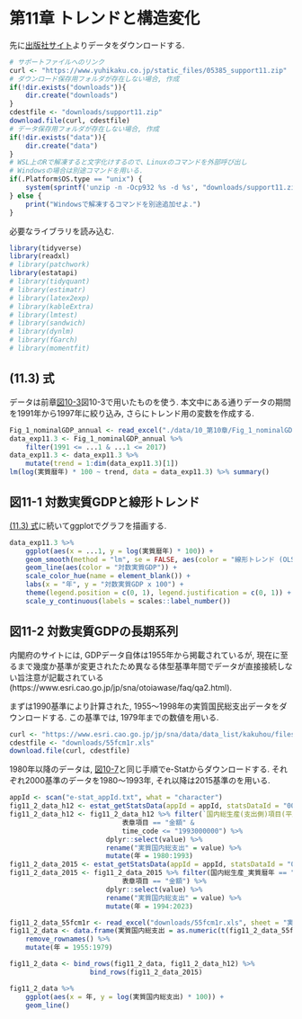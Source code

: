 # 第11章 トレンドと構造変化 {-#ch11}
先に[出版社サイト](https://www.yuhikaku.co.jp/books/detail/9784641053854)よりデータをダウンロードする.
```r
# サポートファイルへのリンク
curl <- "https://www.yuhikaku.co.jp/static_files/05385_support11.zip"
# ダウンロード保存用フォルダが存在しない場合, 作成
if(!dir.exists("downloads")){
    dir.create("downloads")
}
cdestfile <- "downloads/support11.zip"
download.file(curl, cdestfile)
# データ保存用フォルダが存在しない場合, 作成
if(!dir.exists("data")){
    dir.create("data")
}
# WSL上のRで解凍すると文字化けするので、Linuxのコマンドを外部呼び出し
# Windowsの場合は別途コマンドを用いる.
if(.Platform$OS.type == "unix") {
    system(sprintf('unzip -n -Ocp932 %s -d %s', "downloads/support11.zip", "./data"))
} else {
    print("Windowsで解凍するコマンドを別途追加せよ.")
}
```

必要なライブラリを読み込む.

```r
library(tidyverse)
library(readxl)
# library(patchwork)
library(estatapi)
# library(tidyquant)
# library(estimatr)
# library(latex2exp)
# library(kableExtra)
# library(lmtest)
# library(sandwich)
# library(dynlm)
# library(fGarch)
# library(momentfit)
```

## (11.3) 式 {#exp11.3 .unnumbered}

データは前章[図10-3](#figure10-3)図10-3で用いたものを使う.
本文中にある通りデータの期間を1991年から1997年に絞り込み, さらにトレンド用の変数を作成する.
```r
Fig_1_nominalGDP_annual <- read_excel("./data/10_第10章/Fig_1_nominalGDP_annual.xlsx")
data_exp11.3 <- Fig_1_nominalGDP_annual %>%
    filter(1991 <= ...1 & ...1 <= 2017)
data_exp11.3 <- data_exp11.3 %>%
    mutate(trend = 1:dim(data_exp11.3)[1])
lm(log(実質暦年) * 100 ~ trend, data = data_exp11.3) %>% summary()
```

## 図11-1 対数実質GDPと線形トレンド {-}

[(11.3) 式](#exp11.3)に続いてggplotでグラフを描画する.
```r
data_exp11.3 %>%
    ggplot(aes(x = ...1, y = log(実質暦年) * 100)) +
    geom_smooth(method = "lm", se = FALSE, aes(color = "線形トレンド (OLS推定値)")) +
    geom_line(aes(color = "対数実質GDP")) +
    scale_color_hue(name = element_blank()) +
    labs(x = "年", y = "対数実質GDP x 100") +
    theme(legend.position = c(0, 1), legend.justification = c(0, 1)) + # 凡例を左上に表示
    scale_y_continuous(labels = scales::label_number())
```

## 図11-2 対数実質GDPの長期系列 {-}
内閣府のサイトには, GDPデータ自体は1955年から掲載されているが, 現在に至るまで幾度か基準が変更されたため異なる体型基準年間でデータが直接接続しない旨注意が記載されている(https://www.esri.cao.go.jp/jp/sna/otoiawase/faq/qa2.html).

まずは1990基準により計算された, 1955～1998年の実質国民総支出データをダウンロードする.
この基準では, 1979年までの数値を用いる.
```r
curl <- "https://www.esri.cao.go.jp/jp/sna/data/data_list/kakuhou/files/h10/tables/55fcm1r.xls"
cdestfile <- "downloads/55fcm1r.xls"
download.file(curl, cdestfile)
```

1980年以降のデータは, [図10-7](#figure10-7)と同じ手順でe-Statからダウンロードする.
それぞれ2000基準のデータを1980～1993年, それ以降は2015基準のを用いる.
```r
appId <- scan("e-stat_appId.txt", what = "character")
fig11_2_data_h12 <- estat_getStatsData(appId = appId, statsDataId = "0003398787")
fig11_2_data_h12 <- fig11_2_data_h12 %>% filter(`国内総生産(支出側)項目(平成12年基準)` == "５．国内総生産（支出側）" &
                            表章項目 == "金額" &
                            time_code <= "1993000000") %>%
                        dplyr::select(value) %>%
                        rename("実質国内総支出" = value) %>%
                        mutate(年 = 1980:1993)
fig11_2_data_2015 <- estat_getStatsData(appId = appId, statsDataId = "0003109751")
fig11_2_data_2015 <- fig11_2_data_2015 %>% filter(国内総生産_実質暦年 == "国内総生産(支出側)" &
                            表章項目 == "金額") %>%
                        dplyr::select(value) %>%
                        rename("実質国内総支出" = value) %>%
                        mutate(年 = 1994:2023)
```

```r
fig11_2_data_55fcm1r <- read_excel("downloads/55fcm1r.xls", sheet = "実数")
fig11_2_data <- data.frame(実質国内総支出 = as.numeric(t(fig11_2_data_55fcm1r[35, 2:26]))) %>%
    remove_rownames() %>%
    mutate(年 = 1955:1979)

fig11_2_data <- bind_rows(fig11_2_data, fig11_2_data_h12) %>%
                    bind_rows(fig11_2_data_2015)

fig11_2_data %>%
    ggplot(aes(x = 年, y = log(実質国内総支出) * 100)) +
    geom_line()
```

<!-- ## 練習問題 11-1 [確認] {-}

## 練習問題 11-2 [確認] {-}

## 練習問題 11-3 [確認] {-}

## 練習問題 11-4 [確認] {-}

## 練習問題 11-5 [確認] {-}

## 練習問題 11-6 [発展] {-}

## 練習問題 11-7 [発展] {-}

## 練習問題 11-8 [実証] {-}

## 練習問題 11-9 [実証] {-} -->
